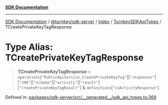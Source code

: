 [**SDK Documentation**](../../../../../../README.mdx)

***

[SDK Documentation](../../../../../../packages.mdx) / [@turnkey/sdk-server](../../../../README.mdx) / [index](../../../README.mdx) / [TurnkeySDKApiTypes](../README.mdx) / TCreatePrivateKeyTagResponse

# Type Alias: TCreatePrivateKeyTagResponse

> **TCreatePrivateKeyTagResponse** = `operations`\[`"PublicApiService_CreatePrivateKeyTag"`\]\[`"responses"`\]\[`"200"`\]\[`"schema"`\]\[`"activity"`\]\[`"result"`\]\[`"createPrivateKeyTagResult"`\] & `definitions`\[`"v1ActivityResponse"`\]

Defined in: [packages/sdk-server/src/\_\_generated\_\_/sdk\_api\_types.ts:369](https://github.com/tkhq/sdk/blob/3a88af7d1d927c6022706911d6af0f92f1440e00/packages/sdk-server/src/__generated__/sdk_api_types.ts#L369)
